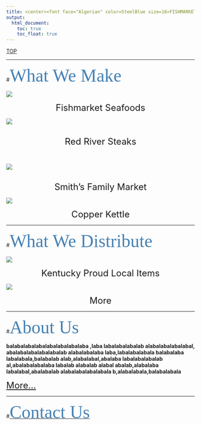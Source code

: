 ```yaml
---
title: <center><font face="Algerian" color=SteelBlue size=16>FISHMARKET INC.</font></center>
output: 
  html_document:
    toc: true
    toc_float: true
---
```

<div id="backtop"><a href="#">TOP</a></div>

---

#<font face="Brush Script MT" color=SteelBlue size=7>What We Make</font>

<div class="box">
<a href="Brand_FishmarketSeafoods.html">![](https://raw.githubusercontent.com/HarryLu95/Fish-Market-Website/master/Logo_Fishmarket_Seafoods.jpg)</a>

<center><font size=5>Fishmarket Seafoods</font></center>
</div>

<div class="box">
<a href="Brand_RedRiverSteaks.html">![](https://raw.githubusercontent.com/HarryLu95/Fish-Market-Website/master/Logo_Red_River_Steaks.jpg)</a>

<br>
<center><font size=5>Red River Steaks</font></center>
<br>
</div>

<div class="box">
<a href="Brand_SmithFamilyMarket.html">![](https://raw.githubusercontent.com/HarryLu95/Fish-Market-Website/master/Logo_Smiths_Family_Market.png)</a>

<br>
<center><font size=5>Smith's Family Market</font></center>
</div>

<div class="box">
<a href="Brand_CopperKettle.html">![](https://raw.githubusercontent.com/HarryLu95/Fish-Market-Website/master/Logo_Copper_Kettle.jpg)</a>

<center><font size=5>Copper Kettle</font></center>
</div>

---

#<font face="Brush Script MT" color=SteelBlue size=7>What We Distribute</font>

<div class="box">
<a href="Splty_KentuckyProud.html">![](https://raw.githubusercontent.com/HarryLu95/Fishmarket-Website/master/Logo_Kentucky_Proud.jpg)</a>

<center><font size=5>Kentucky Proud Local Items</font></center>
</div>

<div class="box">
![](https://raw.githubusercontent.com/HarryLu95/Fishmarket-Website/master/Fish.png)

<center><font size=5>More</font></center>
</div>

---

#<font face="Brush Script MT" color=SteelBlue size=7>About Us</font>

**balabalabalabalabalabalabalaba ,laba labalabalabalab alabalabalabalabal, abalabalabalabalabalab alabalabalaba laba,labalabalabala balabalaba labalabala,balabalab alab,alabalabal,abalaba labalabalabalab al,abalabalabalaba labalab alabalab alabal abalab,alabalaba labalabal,abalabalab alabalabalabalabala b,alabalabala,balabalabala**

<font size=5>[More...](About.html)</font>

---

#[<font face="Brush Script MT" color=SteelBlue size=7>Contact Us</font>](Contact.html)